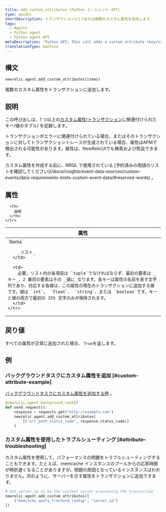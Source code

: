 ```yaml
---
title: add_custom_attributes (Python エージェント API)
type: apiDoc
shortDescription: トランザクションに1つまたは複数のカスタム属性を追加します。
tags:
  - Agents
  - Python agent
  - Python agent API
metaDescription: 'Python API: This call adds a custom attribute (key/value tuple) to a transaction.'
translationType: machine
---
```


## 構文

```py
newrelic.agent.add_custom_attributes(items)
```

複数のカスタム属性をトランザクションに追加します。

## 説明

この呼び出しは、1 つ以上の[カスタム属性](/docs/new-relic-solutions/get-started/glossary/#attribute)([トランザクション](/docs/new-relic-solutions/get-started/glossary/#transaction)に関連付けられたキー/値のタプル) を記録します。

トランザクションがエラーに関連付けられている場合、またはそのトランザクションに対してトランザクショントレースが生成されている場合、属性はAPMで検出される可能性があります。属性は、NewRelicUIでも検索および照会できます。

<Callout variant="important">
  カスタム属性を作成する前に、NRQL で使用されている [予約済みの用語のリストを確認してください](/docs/insights/event-data-sources/custom-events/data-requirements-limits-custom-event-data/#reserved-words) 。
</Callout>

## 属性

<table>
  <thead>
    <tr>
      <th width="25%">
        属性
      </th>

      <th>
        説明
      </th>
    </tr>
  </thead>

  <tbody>
    <tr>
      <td>
        `items`

        _リスト_
      </td>

      <td>
        必要。リスト内の各項目は `tuple`でなければならず、最初の要素は _キー_、2 番目の要素はその _値に_なります。各キーは属性の名前を表す文字列であり、対応する各値は、この属性の現在のトランザクションに追加する値です。値は `int`、 `float`、 `string`、または `boolean`です。キーと値の両方で最初の 255 文字のみが保持されます。
      </td>
    </tr>
  </tbody>
</table>

## 戻り値

すべての属性が正常に追加された場合、 `True`を返します。

## 例

### バックグラウンドタスクにカスタム属性を追加 [#custom-attribute-example]

[バックグラウンドタスクにカスタム属性を追加する例](/docs/agents/python-agent/python-agent-api/background_task) 。

```py
@newrelic.agent.background_task()
def send_request():
    response = requests.get("http://example.com")
    newrelic.agent.add_custom_attributes(
        [("url_path_status_code", response.status_code)]
    )
```

### カスタム属性を使用したトラブルシューティング [#attribute-troubleshooting]

カスタム属性を使用して、パフォーマンスの問題をトラブルシューティングすることもできます。たとえば、memcache インスタンスのプールからの応答時間が時折遅くなることがありますが、問題の原因となっているインスタンスはわかりません。次のように、サーバーを示す属性をトランザクションに追加できます。

```py
# Set server_ip to be the current server processing the transaction
newrelic.agent.add_custom_attributes([
    ("memcache_query_frontend_lookup", "server_ip")
])
```